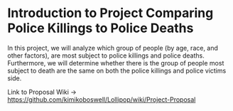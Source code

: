 # Introduction to Project Comparing Police Killings to Police Deaths

In this project, we will analyze which group of people (by age, race, and other factors), are most subject to police killings and police deaths. Furthermore, we will determine whether there is the group of people most subject to death are the same on both the police killings and police victims side.

Link to Proposal Wiki -> <https://github.com/kimikoboswell/Lollipop/wiki/Project-Proposal>